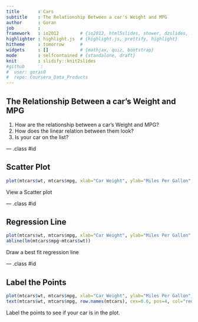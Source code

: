 ```yaml
---
title       : Cars
subtitle    : The Relationship Between a car's Weight and MPG
author      : Goran 
job         : 
framework   : io2012        # {io2012, html5slides, shower, dzslides, ...}
highlighter : highlight.js  # {highlight.js, prettify, highlight}
hitheme     : tomorrow      # 
widgets     : []            # {mathjax, quiz, bootstrap}
mode        : selfcontained # {standalone, draft}
knit        : slidify::knit2slides
#github      :
#  user: goras0
#  repo: Coursera_Data_Products
---
```


## The Relationship Between a car's Weight and MPG

1. How are the relationship between a car's Weight and MPG?
2. How does the linear relation between them look?
3. Is your car on the list?

--- .class #id 

## Scatter Plot
```r
plot(mtcars$wt, mtcars$mpg, xlab="Car Weight", ylab="Miles Per Gallon", pch=18, col="blue")  
```

View a Scatter plot 

--- .class #id 

## Regression Line
```r
plot(mtcars$wt, mtcars$mpg, xlab="Car Weight", ylab="Miles Per Gallon", pch=18, col="blue") 
abline(lm(mtcars$mpg~mtcars$wt)) 
```

Draw a best fit regression line

--- .class #id 
 
## Label the Points
```r
plot(mtcars$wt, mtcars$mpg, xlab="Car Weight", ylab="Miles Per Gallon", pch=18, col="blue") 
text(mtcars$wt, mtcars$mpg, row.names(mtcars), cex=0.6, pos=4, col="red")
```
 
Label the points to see if your car is in the plot.


